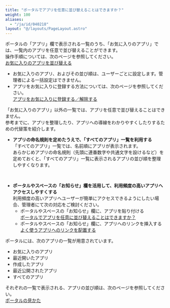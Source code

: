 ```yaml
---
title: "ポータルでアプリを任意に並び替えることはできますか？"
weight: 100
aliases:
  - "/ja/id/040218"
layout: "@/layouts/PageLayout.astro"
---
```




ポータルの「アプリ」欄で表示される一覧のうち、「お気に入りのアプリ」では、一覧内のアプリを任意で並び替えることができます。  
操作手順については、次のページを参照してください。  
[お気に入りのアプリを並び替える](/k/ja/id/040685.html)

<Note>

* お気に入りのアプリ、およびその並び順は、ユーザーごとに設定します。管理者による一括設定はできません。
* アプリをお気に入りに登録する方法については、次のページを参照してください。  
  [アプリをお気に入りに登録する／解除する](/k/ja/id/040635.html)

</Note>  

「お気に入りのアプリ」以外の一覧では、アプリを任意で並び替えることはできません。  
参考までに、アプリを整理したり、アプリへの導線をわかりやすくしたりするための代替策を紹介します。  

* <b>アプリの命名規則を定めたうえで、「すべてのアプリ」一覧を利用する</b>  
「すべてのアプリ」一覧では、名前順にアプリが表示されます。  
あらかじめアプリの命名規則（先頭に連番数字や共通文字を設けるなど）を定めておくと、「すべてのアプリ」一覧に表示されるアプリの並び順を整理しやすくなります。  
<br />

* <b>ポータルやスペースの「お知らせ」欄を活用して、利用頻度の高いアプリへアクセスしやすくする</b>  
利用頻度の高いアプリへユーザーが簡単にアクセスできるようにしたい場合、管理者にて次の対応をご検討ください。  
  * ポータルやスペースの「お知らせ」欄に、アプリを貼り付ける  
  [ポータルでアプリを任意に並び替えることはできますか？](/k/ja/id/040218.html)
  * ポータルやスペースの「お知らせ」欄に、アプリへのリンクを挿入する  
  [よく使うアプリへのリンクを配置する](/k/ja/id/040802.html#portal_portal_tips_10)

<Note>

ポータルには、次のアプリの一覧が用意されています。

* お気に入りのアプリ
* 最近開いたアプリ
* 作成したアプリ
* 最近公開されたアプリ
* すべてのアプリ

それぞれの一覧で表示される、アプリの並び順は、次のページを参照してください。  
[ポータルの見かた](/k/ja/id/040687.html)

</Note>
